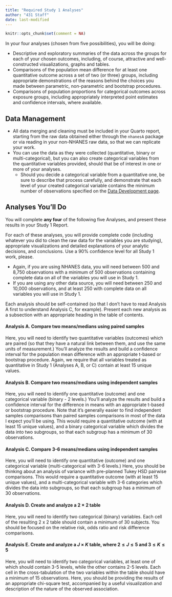 ```yaml
---
title: "Required Study 1 Analyses"
author: "431 Staff"
date: last-modified
---
```


```r
knitr::opts_chunk$set(comment = NA)
```

In your four analyses (chosen from five possibilities), you will be doing:

- Descriptive and exploratory summaries of the data across the groups for each of your chosen outcomes, including, of course, attractive and well-constructed visualizations, graphs and tables.
- Comparisons of the population mean difference for at least one quantitative outcome across a set of two (or three) groups, including appropriate demonstrations of the reasons behind the choices you made between parametric, non-parametric and bootstrap procedures.
- Comparisons of population proportions for categorical outcomes across exposure groups, including appropriately interpreted point estimates and confidence intervals, where available.

## Data Management 

- All data merging and cleaning must be included in your Quarto report, starting from the raw data obtained either through the `nhanesA` package or via reading in your non-NHANES raw data, so that we can replicate your work.
- You can use the data as they were collected (quantitative, binary or multi-categorical), but you can also create categorical variables from the quantitative variables provided, should that be of interest in one or more of your analyses. 
    - Should you decide a categorical variable from a quantitative one, be sure to describe that process carefully, and demonstrate that each level of your created categorical variable contains the minimum number of observations specified on the [Data Development page](data1.html). 

## Analyses You'll Do

You will complete **any four** of the following five Analyses, and present these results in your Study 1 Report.

For each of these analyses, you will provide complete code (including whatever you did to clean the raw data for the variables you are studying), appropriate visualizations and detailed explanations of your analytic decisions, and conclusions. Use a 90% confidence level for all Study 1 work, please. 

- Again, if you are using NHANES data, you will need between 500 and 8,750 observations with a minimum of 500 observations containing complete data on all of the variables you will use in Study 1.
- If you are using any other data source, you will need between 250 and 10,000 observations, and at least 250 with complete data on all variables you will use in Study 1.

Each analysis should be self-contained (so that I don't have to read Analysis A first to understand Analysis C, for example). Present each new analysis as a subsection with an appropriate heading in the table of contents.

#### Analysis A. Compare two means/medians using paired samples

Here, you will need to identify two quantitative variables (outcomes) which are paired (so that they have a natural link between them, and use the same units of measurement.) You'll analyze the results and build a confidence interval for the population mean difference with an appropriate t-based or bootstrap procedure. Again, we require that all variables treated as quantitative in Study 1 (Analyses A, B, or C) contain at least 15 unique values.

#### Analysis B. Compare two means/medians using independent samples

Here, you will need to identify one quantitative (outcome) and one categorical variable (binary - 2 levels.) You'll analyze the results and build a confidence interval for the difference in means with an appropriate t-based or bootstrap procedure. Note that it's generally easier to find independent samples comparisons than paired samples comparisons in most of the data I expect you'll be using. This would require a quantitative outcome (with at least 15 unique values), and a binary categorical variable which divides the data into two subgroups, so that each subgroup has a minimum of 30 observations.

#### Analysis C. Compare 3-6 means/medians using independent samples

Here, you will need to identify one quantitative (outcome) and one categorical variable (multi-categorical with 3-6 levels.) Here, you should be thinking about an analysis of variance with pre-planned Tukey HSD pairwise comparisons. This would require a quantitative outcome (with at least 15 unique values), and a multi-categorical variable with 3-6 categories which divides the data into subgroups, so that each subgroup has a minimum of 30 observations.

#### Analysis D. Create and analyze a $2 \times 2$ table

Here, you will need to identify two categorical (binary) variables. Each cell of the resulting 2 x 2 table should contain a minimum of 30 subjects. You should be focused on the relative risk, odds ratio and risk difference comparisons. 

#### Analysis E. Create and analyze a $J \times K$ table, where $2 \leq J \leq 5$ and $3 \leq K \leq 5$

Here, you will need to identify two categorical variables, at least one of which should contain 3-5 levels, while the other contains 2-5 levels. Each cell in the cross-tabulation of the two variables within the table should have a minimum of 15 observations. Here, you should be providing the results of an appropriate chi-square test, accompanied by a useful visualization and description of the nature of the observed association.

